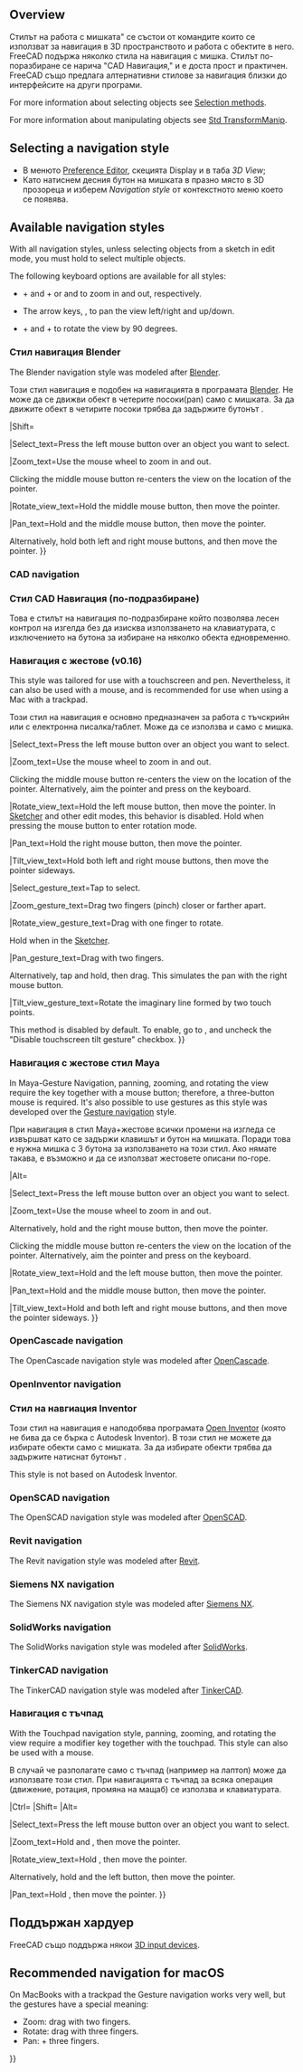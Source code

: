<languages/>

{{Docnav
|[[Getting_started|Getting started]]
|[[Selection_methods|Selection methods]]
}}

{{TOCright}}

==Overview==

<div class="mw-translate-fuzzy">
Стилът на работа с мишката" се състои от командите които се използват за навигация в 3D пространството и работа с обектите в него. FreeCAD подържа няколко стила на навигация с мишка. Стилът по-поразбиране се нарича "CAD Навигация," и е доста прост и практичен. FreeCAD също предлага алтернативни стилове за навигация близки до интерфейсите на други програми.
</div>

For more information about selecting objects see [[Selection_methods|Selection methods]].

For more information about manipulating objects see [[Std_TransformManip|Std TransformManip]].

== Selecting a navigation style ==

<div class="mw-translate-fuzzy">
* В менюто [[Preferences Editor/bg|Preference Editor]], скецията Display и в таба  ''3D View'';
* Като натиснем десния бутон на мишката в празно място в 3D прозореца и изберем ''Navigation style'' от контекстното меню което се появява.
</div>

== Available navigation styles ==

With all navigation styles, unless selecting objects from a sketch in edit mode, you must hold {{KEY|Ctrl}} to select multiple objects.

The following keyboard options are available for all styles:

* {{KEY|Ctrl}} + {{ASCII|43}} and {{KEY|Ctrl}} + {{ASCII|22}} or {{KEY|PgUp}} and {{KEY|PgDn}} to zoom in and out, respectively.
* The arrow keys, {{ASCII|17}}{{ASCII|16}}{{ASCII|30}}{{ASCII|31}}, to pan the view left/right and up/down.
* {{KEY|Shift}} + {{ASCII|17}} and {{KEY|Shift}} + {{ASCII|16}} to rotate the view by 90 degrees.

<span id="Blender_navigation"></span>
<div class="mw-translate-fuzzy">
=== Стил навигация Blender ===
</div>

The Blender navigation style was modeled after [https://www.blender.org Blender].

<div class="mw-translate-fuzzy">
Този стил навигация е подобен на навигацията в програмата [http://www.blender.org Blender]. Не може да се движви обект в четерите посоки(pan) само с мишката. За да движите обект в четирите посоки трябва да задържите бутонът {{KEY|SHIFT}}.
{{Blender Navigation/bg}}
</div>

|Shift={{KEY|Shift}}

|Select_text=Press the left mouse button over an object you want to select.

|Zoom_text=Use the mouse wheel to zoom in and out.

Clicking the middle mouse button re-centers the view on the location of the pointer.

|Rotate_view_text=Hold the middle mouse button, then move the pointer.

|Pan_text=Hold {{KEY|Shift}} and the middle mouse button, then move the pointer.

Alternatively, hold both left and right mouse buttons, and then move the pointer.
}}

=== CAD navigation ===

<div class="mw-translate-fuzzy">
=== Стил CAD Навигация (по-подразбиране) ===
Това е стилът на навигация по-подразбиране който позволява лесен контрол на изгелда без да изисква използването на клавиатурата, с изключението на бутона {{KEY|SHIFT}} за избиране на няколко обекта едновременно. 
{{CAD Navigation/bg}}
</div>

{{CAD Navigation
|Select_name=Select
|Zoom_name=Zoom
|Rotate_view_name=Rotate view<br>First method
|Rotate_view_alt_name=Rotate view<br>Alternate method
|Pan_name=Pan

|Ctrl={{KEY|Ctrl}}
|Shift={{KEY|Shift}}

|Select_text=Press the left mouse button over an object you want to select.

|Zoom_text=Use the mouse wheel to zoom in and out.

Clicking the middle mouse button re-centers the view on the location of the pointer.

|Rotate_view_text=Hold the middle mouse button, then press and hold the left mouse button, then move the pointer.

If the buttons are released before you stop the mouse motion, the view continues spinning, if this is enabled.

|Rotate_view_alt_text=Hold the middle mouse button, then press and hold the right mouse button, then move the pointer.

With this method the middle mouse button may be released after the right mouse button is held pressed.

Users who use the mouse with their right hand may find this method easier than the first method.

|Pan_text=Hold the middle mouse button, then move the pointer.

|Zoom_mode_text=Zoom mode: hold the {{KEY|Ctrl}} and {{KEY|Shift}} keys, press the right mouse button once, then move the pointer.

|Rotate_view_mode_text=Rotate mode: hold the {{KEY|Shift}} key, press the right mouse button once, then move the pointer.

|Pan_mode_text=Pan mode: hold the {{KEY|Ctrl}} key, press the right mouse button once, then move the pointer.
}}

<span id="Gesture_navigation"></span>
<div class="mw-translate-fuzzy">
=== Навигация с жестове (v0.16) ===
</div>

This style was tailored for use with a touchscreen and pen. Nevertheless, it can also be used with a mouse, and is recommended for use when using a Mac with a trackpad.

<div class="mw-translate-fuzzy">
Този стил на навигация е основно предназначен за работа с тъчскрийн или с електронна писалка/таблет. Може да се използва и само с мишка.
{{Gesture Navigation/bg}}
</div>

|Select_text=Press the left mouse button over an object you want to select.

|Zoom_text=Use the mouse wheel to zoom in and out.

Clicking the middle mouse button re-centers the view on the location of the pointer. Alternatively, aim the pointer and press {{KEY|H}} on the keyboard.

|Rotate_view_text=Hold the left mouse button, then move the pointer.
In [[Sketcher Workbench|Sketcher]] and other edit modes, this behavior is disabled. Hold {{KEY|Alt}} when pressing the mouse button to enter rotation mode.

|Pan_text=Hold the right mouse button, then move the pointer.

|Tilt_view_text=Hold both left and right mouse buttons, then move the pointer sideways.

|Select_gesture_text=Tap to select.

|Zoom_gesture_text=Drag two fingers (pinch) closer or farther apart.

|Rotate_view_gesture_text=Drag with one finger to rotate.

Hold {{KEY|Alt}} when in the [[Sketcher Workbench|Sketcher]].

|Pan_gesture_text=Drag with two fingers.

Alternatively, tap and hold, then drag. This simulates the pan with the right mouse button.

|Tilt_view_gesture_text=Rotate the imaginary line formed by two touch points.

This method is disabled by default. To enable, go to {{MenuCommand|Edit → Preferences → Display → Navigation}}, and uncheck the "Disable touchscreen tilt gesture" checkbox.
}}

<span id="Maya-Gesture_navigation"></span>
<div class="mw-translate-fuzzy">
=== Навигация с жестове стил Maya ===
</div>

In Maya-Gesture Navigation, panning, zooming, and rotating the view require the {{KEY|Alt}} key together with a mouse button; therefore, a three-button mouse is required. It's also possible to use gestures as this style was developed over the [[#Gesture_navigation|Gesture navigation]] style.

<div class="mw-translate-fuzzy">
При навигация в стил Maya+жестове всички промени на изгледа се извършват като се задържи клавишът {{KEY|ALT}} и бутон на мишката. Поради това е нужна мишка с 3 бутона за използването на този стил.
Ако нямате такава, е възможно и да се използват жестовете описани по-горе.
{{MayaGesture Navigation/bg}}
</div>

|Alt={{KEY|Alt}}

|Select_text=Press the left mouse button over an object you want to select.

|Zoom_text=Use the mouse wheel to zoom in and out.

Alternatively, hold {{KEY|Alt}} and the right mouse button, then move the pointer.

Clicking the middle mouse button re-centers the view on the location of the pointer. Alternatively, aim the pointer and press {{KEY|H}} on the keyboard.

|Rotate_view_text=Hold {{KEY|Alt}} and the left mouse button, then move the pointer.

|Pan_text=Hold {{KEY|Alt}} and the middle mouse button, then move the pointer.

|Tilt_view_text=Hold {{KEY|Alt}} and both left and right mouse buttons, and then move the pointer sideways.
}}

=== OpenCascade navigation ===

The OpenCascade navigation style was modeled after [https://www.opencascade.com/ OpenCascade].

{{OpenCascade Navigation
|Select_name=Select
|Zoom_name=Zoom
|Rotate_view_name=Rotate view
|Pan_name=Pan

|Ctrl={{KEY|Ctrl}}

|Select_text=Press the left mouse button over an object you want to select.

|Zoom_text=Use the mouse wheel to zoom in and out.

Alternatively, hold {{KEY|Ctrl}} and the left mouse button, then move the pointer.

|Rotate_view_text=Hold the middle mouse button, then press and hold the right mouse button, then move the pointer.

Alternatively, hold {{KEY|Ctrl}} and the right mouse button, then move the pointer.

|Pan_text=Hold the middle mouse button, then move the pointer. It is possible to hold {{KEY|Ctrl}}.
}}

=== OpenInventor navigation ===

<div class="mw-translate-fuzzy">
=== Стил на навгиация Inventor ===
Този стил на навигация е наподобява програмата [http://en.wikipedia.org/wiki/Open_Inventor Open Inventor] (която не бива да се бърка с Autodesk Inventor). В този стил не можете да избирате обекти само с мишката. За да избирате обекти трябва да задържите натиснат бутонът {{KEY|CTRL}}.
{{Inventor Navigation/bg}}
</div>

This style is not based on Autodesk Inventor.

{{OpenInventor Navigation
|Select_name=Select
|Zoom_name=Zoom
|Rotate_view_name=Rotate view
|Pan_name=Pan

|Shift={{KEY|Shift}}

|Select_text=Hold {{KEY|Shift}}, then press the left mouse button over an object you want to select.

Hold {{KEY|Ctrl}} instead to select multiple objects.

|Zoom_text=Use the mouse wheel to zoom in and out.

Alternatively, hold the middle mouse button, then press and hold the left mouse button, then move the pointer.

Clicking the middle mouse button re-centers the view on the location of the pointer.

|Rotate_view_text=Hold the left mouse button, then move the pointer.

|Pan_text=Hold the middle mouse button, then move the pointer.
}}

=== OpenSCAD navigation ===

The OpenSCAD navigation style was modeled after [https://openscad.org/ OpenSCAD].

{{OpenSCAD_Navigation
|Select_name=Select
|Zoom_name=Zoom
|Rotate_view_name=Rotate view
|Pan_name=Pan

|Shift={{KEY|Shift}}

|Select_text=Press the left mouse button over an object you want to select.

{{VersionMinus|0.21}} Hold {{KEY|Ctrl}} and {{KEY|Shift}} when pressing the mouse button to drag an object in a sketch in edit mode.

|Zoom_text=Use the mouse wheel to zoom in and out.

Alternatively, hold the middle mouse button, then move the pointer.

Or hold {{KEY|Shift}} and the right mouse button, then move the pointer.

|Rotate_view_text=Hold the left mouse button, then move the pointer.

Alternatively, and when a sketch is in edit mode, hold the middle mouse button, then press and hold the right mouse button, then move the pointer.

|Pan_text=Hold the right mouse button, then move the pointer.
}}

=== Revit navigation ===

The Revit navigation style was modeled after [https://en.wikipedia.org/wiki/Autodesk_Revit Revit].

{{Revit Navigation
|Select_name=Select
|Zoom_name=Zoom
|Rotate_view_name=Rotate view
|Pan_name=Pan

|Shift={{KEY|Shift}}

|Select_text=Press the left mouse button over an object you want to select.

|Zoom_text=Use the mouse wheel to zoom in and out.

Clicking the middle mouse button re-centers the view on the location of the pointer.

|Rotate_view_text=Hold {{KEY|Shift}} and the middle mouse button, then move the pointer.

Alternatively, hold the middle mouse button, then press and hold the right mouse button, then move the pointer.

|Pan_text=Hold the middle mouse button, then move the pointer.

Alternatively, hold both left and right mouse buttons, then move the pointer.
}}

=== Siemens NX navigation ===

{{Version|1.1}}

The Siemens NX navigation style was modeled after [https://en.wikipedia.org/wiki/Siemens_NX Siemens NX].

{{SiemensNX_Navigation
|Select_name=Select
|Zoom_name=Zoom
|Rotate_view_name=Rotate view
|Pan_name=Pan

|Shift={{KEY|Shift}}

|Select_text=Press the left mouse button over an object you want to select.

|Zoom_text=Use the mouse wheel to zoom in and out.

Alternatively, hold the middle mouse button, then press and hold the left mouse button, then move the pointer.

Clicking the middle mouse button re-centers the view on the location of the pointer.

|Rotate_view_text=Hold the middle mouse button, then move the pointer.

|Pan_text=Hold {{KEY|Shift}} and the middle mouse button, then move the pointer.

Alternatively, hold the middle mouse button, then press and hold the right mouse button, then move the pointer.
}}

=== SolidWorks navigation ===

{{Version|1.1}}

The SolidWorks navigation style was modeled after [https://en.wikipedia.org/wiki/SolidWorks SolidWorks].

{{SolidWorks_Navigation
|Select_name=Select
|Zoom_name=Zoom
|Rotate_view_name=Rotate view
|Pan_name=Pan

|Ctrl={{KEY|Ctrl}}
|Shift={{KEY|Shift}}

|Select_text=Press the left mouse button over an object you want to select.

|Zoom_text=Use the mouse wheel to zoom in and out.

Alternatively, hold {{KEY|Shift}} and the middle mouse button, then move the pointer.

Clicking the middle mouse button re-centers the view on the location of the pointer.

|Rotate_view_text=Hold the middle mouse button, then move the pointer.

|Pan_text=Hold {{KEY|Ctrl}} and the middle mouse button, then move the pointer.
}}

=== TinkerCAD navigation ===

The TinkerCAD navigation style was modeled after [https://en.wikipedia.org/wiki/Tinkercad TinkerCAD].

{{TinkerCAD Navigation
|Select_name=Select
|Zoom_name=Zoom
|Rotate_view_name=Rotate view
|Pan_name=Pan

|Select_text=Press the left mouse button over an object you want to select.

|Zoom_text=Use the mouse wheel to zoom in and out.

|Rotate_view_text=Press the right mouse button, then move the pointer.

|Pan_text=Hold the middle mouse button, then move the pointer.
}}

<span id="Touchpad_navigation"></span>
<div class="mw-translate-fuzzy">
=== Навигация с тъчпад ===
</div>

With the Touchpad navigation style, panning, zooming, and rotating the view require a modifier key together with the touchpad. This style can also be used with a mouse.

<div class="mw-translate-fuzzy">
В случай че разполагате само с тъчпад (например на лаптоп) може да използвате този стил. При навигацията с тъчпад за всяка операция (движение, ротация, промяна на мащаб) се използва и клавиатурата.

{{Touchpad Navigation/bg}}
</div>

|Ctrl={{KEY|Ctrl}}
|Shift={{KEY|Shift}}
|Alt={{KEY|Alt}}

|Select_text=Press the left mouse button over an object you want to select.

|Zoom_text=Hold {{KEY|Ctrl}} and {{KEY|Shift}}, then move the pointer.

|Rotate_view_text=Hold {{KEY|Alt}}, then move the pointer.

Alternatively, hold {{KEY|Shift}} and the left button, then move the pointer.

|Pan_text=Hold {{KEY|Shift}}, then move the pointer.
}}

<span id="Hardware_support"></span>
== Поддържан хардуер ==

<div class="mw-translate-fuzzy">
FreeCAD също поддържа някои [[3D input devices]].
</div>

== Recommended navigation for macOS ==

On MacBooks with a trackpad the Gesture navigation works very well, but the gestures have a special meaning:
* Zoom: drag with two fingers.
* Rotate: drag with three fingers.
* Pan: {{KEY|Ctrl}} + three fingers.


{{docnav|Getting started/bg|Document structure/bg}}

{{Userdocnavi{{#translation:}}}}